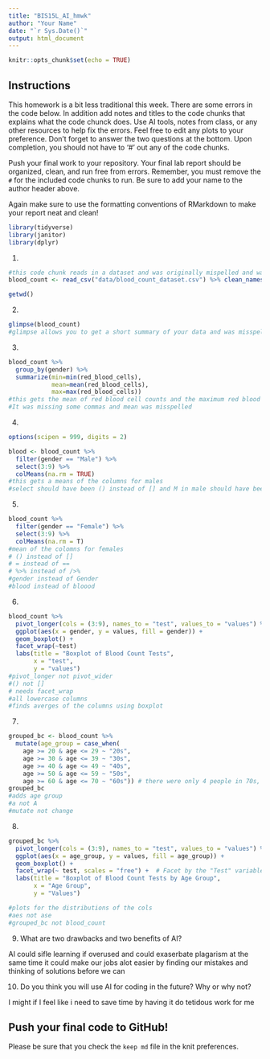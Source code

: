 ```yaml
---
title: "BIS15L_AI_hmwk"
author: "Your Name"
date: "`r Sys.Date()`"
output: html_document
---
```


```r
knitr::opts_chunk$set(echo = TRUE)
```

## Instructions
This homework is a bit less traditional this week. There are some errors in the code below. In addition add notes and titles to the code chunks that explains what the code chunck does. Use AI tools, notes from class, or any other resources to help fix the errors. Feel free to edit any plots to your preference. Don't forget to answer the two questions at the bottom. Upon completion, you should not have to '#' out any of the code chunks.

Push your final work to your repository. Your final lab report should be organized, clean, and run free from errors. Remember, you must remove the `#` for the included code chunks to run. Be sure to add your name to the author header above.   

Again make sure to use the formatting conventions of RMarkdown to make your report neat and clean!  


```r
library(tidyverse)
library(janitor)
library(dplyr)
```


1.
```r
#this code chunk reads in a dataset and was originally mispelled and wasn't cleaned 
blood_count <- read_csv("data/blood_count_dataset.csv") %>% clean_names()
```
```r
getwd()
```

2. 
```r
glimpse(blood_count)
#glimpse allows you to get a short summary of your data and was misspelled 
```

3. 
```r
blood_count %>% 
  group_by(gender) %>% 
  summarize(min=min(red_blood_cells),
            mean=mean(red_blood_cells),
            max=max(red_blood_cells))
#this gets the mean of red blood cell counts and the maximum red blood cell count. 
#It was missing some commas and mean was misspelled
```


4. 
```r
options(scipen = 999, digits = 2)

blood <- blood_count %>% 
  filter(gender == "Male") %>%
  select(3:9) %>%
  colMeans(na.rm = TRUE)
#this gets a means of the columns for males 
#select should have been () instead of [] and M in male should have been capatalised as well as == instead of =
```

5. 
```r
blood_count %>% 
  filter(gender == "Female") %>%
  select(3:9) %>%
  colMeans(na.rm = T)
#mean of the colomns for females 
# () instead of []
# = instead of ==
# %>% instead of />%
#gender instead of Gender 
#blood instead of bloood 
```


6. 
```r

blood_count %>%
  pivot_longer(cols = (3:9), names_to = "test", values_to = "values") %>%
  ggplot(aes(x = gender, y = values, fill = gender)) +
  geom_boxplot() +
  facet_wrap(~test) 
  labs(title = "Boxplot of Blood Count Tests",
       x = "test",
       y = "values")
#pivot_longer not pivot_wider
#() not []
# needs facet_wrap 
#all lowercase columns 
#finds averges of the columns using boxplot 
```

7. 
```r
grouped_bc <- blood_count %>%
  mutate(age_group = case_when(
    age >= 20 & age <= 29 ~ "20s",
    age >= 30 & age <= 39 ~ "30s",
    age >= 40 & age <= 49 ~ "40s",
    age >= 50 & age <= 59 ~ "50s",
    age >= 60 & age <= 70 ~ "60s")) # there were only 4 people in 70s, so I combined it with 60s
grouped_bc
#adds age group
#a not A
#mutate not change
```

8. 
```r
grouped_bc %>%
  pivot_longer(cols = (3:9), names_to = "test", values_to = "values") %>%
  ggplot(aes(x = age_group, y = values, fill = age_group)) +
  geom_boxplot() +
  facet_wrap(~ test, scales = "free") +  # Facet by the "Test" variable
  labs(title = "Boxplot of Blood Count Tests by Age Group",
       x = "Age Group",
       y = "Values")

#plots for the distributions of the cols
#aes not ase
#grouped_bc not blood_count

```
9. What are two drawbacks and two benefits of AI?

AI could sifle learning if overused and could exaserbate plagarism at the same time it could make our
jobs alot easier by finding our mistakes and thinking of solutions before we can

10. Do you think you will use AI for coding in the future? Why or why not?

I might if I feel like i need to save time by having it do tetidous work for me 

## Push your final code to GitHub!
Please be sure that you check the `keep md` file in the knit preferences. 